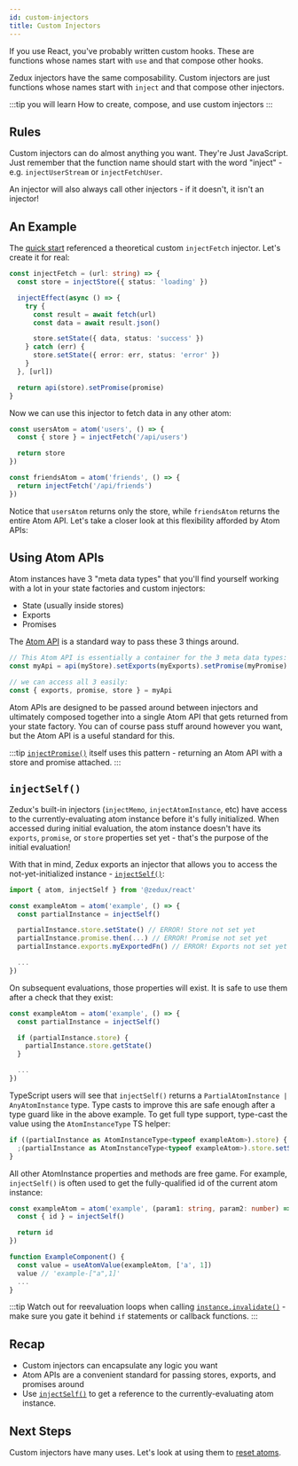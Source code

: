 ```yaml
---
id: custom-injectors
title: Custom Injectors
---
```


If you use React, you've probably written custom hooks. These are functions whose names start with `use` and that compose other hooks.

Zedux injectors have the same composability. Custom injectors are just functions whose names start with `inject` and that compose other injectors.

:::tip you will learn
How to create, compose, and use custom injectors
:::

## Rules

Custom injectors can do almost anything you want. They're Just JavaScript. Just remember that the function name should start with the word "inject" - e.g. `injectUserStream` or `injectFetchUser`.

An injector will also always call other injectors - if it doesn't, it isn't an injector!

## An Example

The [quick start](quick-start) referenced a theoretical custom `injectFetch` injector. Let's create it for real:

```ts
const injectFetch = (url: string) => {
  const store = injectStore({ status: 'loading' })

  injectEffect(async () => {
    try {
      const result = await fetch(url)
      const data = await result.json()

      store.setState({ data, status: 'success' })
    } catch (err) {
      store.setState({ error: err, status: 'error' })
    }
  }, [url])

  return api(store).setPromise(promise)
}
```

Now we can use this injector to fetch data in any other atom:

```ts
const usersAtom = atom('users', () => {
  const { store } = injectFetch('/api/users')

  return store
})

const friendsAtom = atom('friends', () => {
  return injectFetch('/api/friends')
})
```

Notice that `usersAtom` returns only the store, while `friendsAtom` returns the entire Atom API. Let's take a closer look at this flexibility afforded by Atom APIs:

## Using Atom APIs

Atom instances have 3 "meta data types" that you'll find yourself working with a lot in your state factories and custom injectors:

- State (usually inside stores)
- Exports
- Promises

The [Atom API](atom-apis) is a standard way to pass these 3 things around.

```ts
// This Atom API is essentially a container for the 3 meta data types:
const myApi = api(myStore).setExports(myExports).setPromise(myPromise)

// we can access all 3 easily:
const { exports, promise, store } = myApi
```

Atom APIs are designed to be passed around between injectors and ultimately composed together into a single Atom API that gets returned from your state factory. You can of course pass stuff around however you want, but the Atom API is a useful standard for this.

:::tip
[`injectPromise()`](../api/injectors/injectPromise) itself uses this pattern - returning an Atom API with a store and promise attached.
:::

## `injectSelf()`

Zedux's built-in injectors (`injectMemo`, `injectAtomInstance`, etc) have access to the currently-evaluating atom instance before it's fully initialized. When accessed during initial evaluation, the atom instance doesn't have its `exports`, `promise`, or `store` properties set yet - that's the purpose of the initial evaluation!

With that in mind, Zedux exports an injector that allows you to access the not-yet-initialized instance - [`injectSelf()`](../api/injectors/injectSelf):

```ts
import { atom, injectSelf } from '@zedux/react'

const exampleAtom = atom('example', () => {
  const partialInstance = injectSelf()

  partialInstance.store.setState() // ERROR! Store not set yet
  partialInstance.promise.then(...) // ERROR! Promise not set yet
  partialInstance.exports.myExportedFn() // ERROR! Exports not set yet

  ...
})
```

On subsequent evaluations, those properties will exist. It is safe to use them after a check that they exist:

```ts
const exampleAtom = atom('example', () => {
  const partialInstance = injectSelf()

  if (partialInstance.store) {
    partialInstance.store.getState()
  }

  ...
})
```

TypeScript users will see that `injectSelf()` returns a `PartialAtomInstance | AnyAtomInstance` type. Type casts to improve this are safe enough after a type guard like in the above example. To get full type support, type-cast the value using the `AtomInstanceType` TS helper:

```ts
if ((partialInstance as AtomInstanceType<typeof exampleAtom>).store) {
  ;(partialInstance as AtomInstanceType<typeof exampleAtom>).store.setState()
}
```

All other AtomInstance properties and methods are free game. For example, `injectSelf()` is often used to get the fully-qualified id of the current atom instance:

```ts
const exampleAtom = atom('example', (param1: string, param2: number) => {
  const { id } = injectSelf()

  return id
})

function ExampleComponent() {
  const value = useAtomValue(exampleAtom, ['a', 1])
  value // 'example-["a",1]'
  ...
}
```

:::tip
Watch out for reevaluation loops when calling [`instance.invalidate()`](../api/classes/AtomInstance#invalidate) - make sure you gate it behind `if` statements or callback functions.
:::

## Recap

- Custom injectors can encapsulate any logic you want
- Atom APIs are a convenient standard for passing stores, exports, and promises around
- Use [`injectSelf()`](../api/injectors/injectSelf) to get a reference to the currently-evaluating atom instance.

## Next Steps

Custom injectors have many uses. Let's look at using them to [reset atoms](resets).
